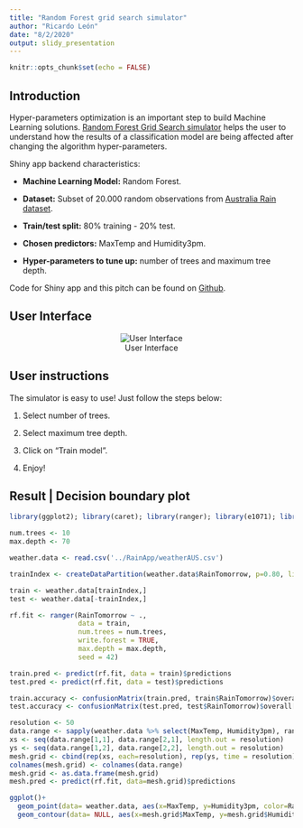 ```yaml
---
title: "Random Forest grid search simulator"
author: "Ricardo León"
date: "8/2/2020"
output: slidy_presentation
---
```


```r
knitr::opts_chunk$set(echo = FALSE)
```

## Introduction

Hyper-parameters optimization is an important step to build Machine Learning solutions. [Random Forest Grid Search simulator](https://ricardoleoncorreia.shinyapps.io/RainApp/) helps the user to understand how the results of a classification model are being affected after changing the algorithm hyper-parameters.

Shiny app backend characteristics:

- **Machine Learning Model:** Random Forest.

- **Dataset:** Subset of 20.000 random observations from [Australia Rain dataset](https://www.kaggle.com/jsphyg/weather-dataset-rattle-package).

- **Train/test split:** 80% training - 20% test.

- **Chosen predictors:** MaxTemp and Humidity3pm.

- **Hyper-parameters to tune up:** number of trees and maximum tree depth.

Code for Shiny app and this pitch can be found on [Github](https://github.com/ricardoleoncorreia/shiny-rain-app).

## User Interface

<center>
![User Interface](./user-interface.png)
</center>

## User instructions

The simulator is easy to use! Just follow the steps below:

1. Select number of trees.

2. Select maximum tree depth.

3. Click on "Train model".

4. Enjoy!

## Result | Decision boundary plot

```r
library(ggplot2); library(caret); library(ranger); library(e1071); library(dplyr);

num.trees <- 10
max.depth <- 70

weather.data <- read.csv('../RainApp/weatherAUS.csv')

trainIndex <- createDataPartition(weather.data$RainTomorrow, p=0.80, list=FALSE)

train <- weather.data[trainIndex,]
test <- weather.data[-trainIndex,]

rf.fit <- ranger(RainTomorrow ~ .,
                 data = train,
                 num.trees = num.trees,
                 write.forest = TRUE,
                 max.depth = max.depth,
                 seed = 42)

train.pred <- predict(rf.fit, data = train)$predictions
test.pred <- predict(rf.fit, data = test)$predictions

train.accuracy <- confusionMatrix(train.pred, train$RainTomorrow)$overall['Accuracy']
test.accuracy <- confusionMatrix(test.pred, test$RainTomorrow)$overall['Accuracy']

resolution <- 50
data.range <- sapply(weather.data %>% select(MaxTemp, Humidity3pm), range, na.rm = TRUE)
xs <- seq(data.range[1,1], data.range[2,1], length.out = resolution)
ys <- seq(data.range[1,2], data.range[2,2], length.out = resolution)
mesh.grid <- cbind(rep(xs, each=resolution), rep(ys, time = resolution))
colnames(mesh.grid) <- colnames(data.range)
mesh.grid <- as.data.frame(mesh.grid)
mesh.pred <- predict(rf.fit, data=mesh.grid)$predictions

ggplot()+
  geom_point(data= weather.data, aes(x=MaxTemp, y=Humidity3pm, color=RainTomorrow))+
  geom_contour(data= NULL, aes(x=mesh.grid$MaxTemp, y=mesh.grid$Humidity3pm, z=as.numeric(mesh.pred)), breaks=c(1.5), color="black", size=1)
```